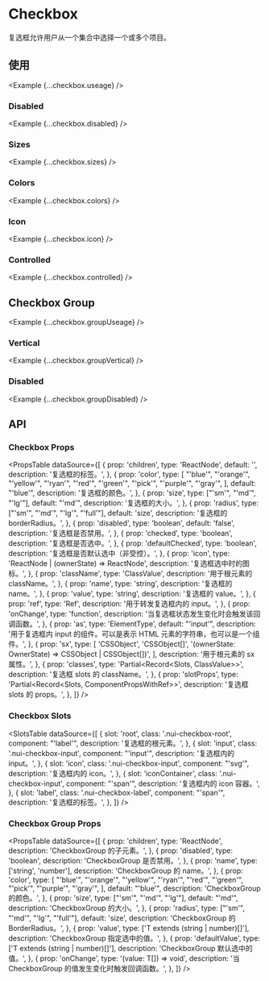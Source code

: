 
# Checkbox

复选框允许用户从一个集合中选择一个或多个项目。

<ComponentLinks component='checkbox' slotRecipe />

## 使用

<Example {...checkbox.useage} />

### Disabled

<Example {...checkbox.disabled} />

### Sizes

<Example {...checkbox.sizes} />

### Colors

<Example {...checkbox.colors} />

### Icon

<Example {...checkbox.icon} />

### Controlled

<Example {...checkbox.controlled} />

## Checkbox Group

<Example {...checkbox.groupUseage} />

### Vertical

<Example {...checkbox.groupVertical} />

### Disabled

<Example {...checkbox.groupDisabled} />

## API

### Checkbox Props

<PropsTable
  dataSource={[
    {
      prop: 'children',
      type: 'ReactNode',
      default: '',
      description: '复选框的标签。',
    },
    {
      prop: 'color',
      type: [
        "'blue'",
        "'orange'",
        "'yellow'",
        "'ryan'",
        "'red'",
        "'green'",
        "'pick'",
        "'purple'",
        "'gray'",
      ],
      default: "'blue'",
      description: '复选框的颜色。',
    },
    {
      prop: 'size',
      type: ["'sm'", "'md'", "'lg'"],
      default: "'md'",
      description: '复选框的大小。',
    },
    {
      prop: 'radius',
      type: ["'sm'", "'md'", "'lg'", "'full'"],
      default: 'size',
      description: '复选框的 borderRadius。',
    },
    {
      prop: 'disabled',
      type: 'boolean',
      default: 'false',
      description: '复选框是否禁用。',
    },
    {
      prop: 'checked',
      type: 'boolean',
      description: '复选框是否选中。',
    },
    {
      prop: 'defaultChecked',
      type: 'boolean',
      description: '复选框是否默认选中（非受控）。',
    },
    {
      prop: 'icon',
      type: 'ReactNode | (ownerState) => ReactNode',
      description: '复选框选中时的图标。',
    },
    {
      prop: 'className',
      type: 'ClassValue',
      description: '用于根元素的 className。',
    },
    {
      prop: 'name',
      type: 'string',
      description: '复选框的 name。',
    },
    {
      prop: 'value',
      type: 'string',
      description: '复选框的 value。',
    },
    {
      prop: 'ref',
      type: 'Ref',
      description: '用于转发复选框内的 input。',
    },
    {
      prop: 'onChange',
      type: 'function',
      description: '当复选框状态发生变化时会触发该回调函数。',
    },
    {
      prop: 'as',
      type: 'ElementType',
      default: "'input'",
      description:
        '用于复选框内 input 的组件。可以是表示 HTML 元素的字符串，也可以是一个组件。',
    },
    {
      prop: 'sx',
      type: [
        'CSSObject',
        'CSSObject[]',
        '(ownerState: OwnerState) => CSSObject | CSSObject[])',
      ],
      description: '用于根元素的 sx 属性。',
    },
    {
      prop: 'classes',
      type: 'Partial<Record<Slots, ClassValue>>',
      description: '复选框 slots 的 className。',
    },
    {
      prop: 'slotProps',
      type: 'Partial<Record<Slots, ComponentPropsWithRef>>',
      description: '复选框 slots 的 props。',
    },
  ]}
/>

### Checkbox Slots

<SlotsTable
  dataSource={[
    {
      slot: 'root',
      class: '.nui-checkbox-root',
      component: "'label'",
      description: '复选框的根元素。',
    },
    {
      slot: 'input',
      class: '.nui-checkbox-input',
      component: "'input'",
      description: '复选框内的 input。',
    },
    {
      slot: 'icon',
      class: '.nui-checkbox-input',
      component: "'svg'",
      description: '复选框内的 icon。',
    },
    {
      slot: 'iconContainer',
      class: '.nui-checkbox-input',
      component: "'span'",
      description: '复选框内的 icon 容器。',
    },
    {
      slot: 'label',
      class: '.nui-checkbox-label',
      component: "'span'",
      description: '复选框的标签。',
    },
  ]}
/>

### Checkbox Group Props

<PropsTable
  dataSource={[
    {
      prop: 'children',
      type: 'ReactNode',
      description: 'CheckboxGroup 的子元素。',
    },
    {
      prop: 'disabled',
      type: 'boolean',
      description: 'CheckboxGroup 是否禁用。',
    },
    {
      prop: 'name',
      type: ['string', 'number'],
      description: 'CheckboxGroup 的 name。',
    },
    {
      prop: 'color',
      type: [
        "'blue'",
        "'orange'",
        "'yellow'",
        "'ryan'",
        "'red'",
        "'green'",
        "'pick'",
        "'purple'",
        "'gray'",
      ],
      default: "'blue'",
      description: 'CheckboxGroup 的颜色。',
    },
    {
      prop: 'size',
      type: ["'sm'", "'md'", "'lg'"],
      default: "'md'",
      description: 'CheckboxGroup 的大小。',
    },
    {
      prop: 'radius',
      type: ["'sm'", "'md'", "'lg'", "'full'"],
      default: 'size',
      description: 'CheckboxGroup 的 BorderRadius。',
    },
    {
      prop: 'value',
      type: ['T extends (string | number)[]'],
      description: 'CheckboxGroup 指定选中的值。',
    },
    {
      prop: 'defaultValue',
      type: ['T extends (string | number)[]'],
      description: 'CheckboxGroup 默认选中的值。',
    },
    {
      prop: 'onChange',
      type: '(value: T[]) => void',
      description: '当 CheckboxGroup 的值发生变化时触发回调函数。',
    },
  ]}
/>
